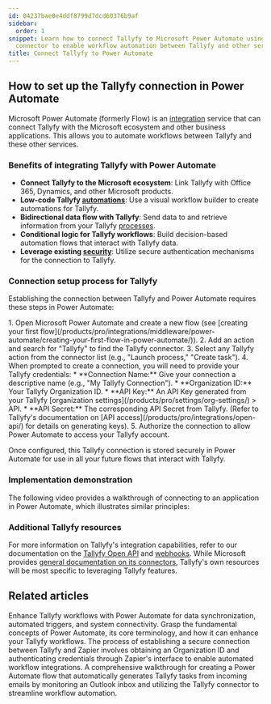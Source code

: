 ```yaml
---
id: 04237bae0e4ddf8799d7dcd60376b9af
sidebar:
  order: 1
snippet: Learn how to connect Tallyfy to Microsoft Power Automate using the Tallyfy
  connector to enable workflow automation between Tallyfy and other services.
title: Connect Tallyfy to Power Automate
---
```



## How to set up the Tallyfy connection in Power Automate

Microsoft Power Automate (formerly Flow) is an [integration](/products/pro/integrations/) service that can connect Tallyfy with the Microsoft ecosystem and other business applications. This allows you to automate workflows between Tallyfy and these other services.

### Benefits of integrating Tallyfy with Power Automate

- **Connect Tallyfy to the Microsoft ecosystem**: Link Tallyfy with Office 365, Dynamics, and other Microsoft products.
- **Low-code Tallyfy [automations](/products/pro/documenting/templates/automations/)**: Use a visual workflow builder to create automations for Tallyfy.
- **Bidirectional data flow with Tallyfy**: Send data to and retrieve information from your Tallyfy [processes](/products/pro/tracking-and-tasks/processes/).
- **Conditional logic for Tallyfy workflows**: Build decision-based automation flows that interact with Tallyfy data.
- **Leverage existing [security](/products/pro/compliance/)**: Utilize secure authentication mechanisms for the connection to Tallyfy.

### Connection setup process for Tallyfy

Establishing the connection between Tallyfy and Power Automate requires these steps in Power Automate:

<Steps>
1. Open Microsoft Power Automate and create a new flow (see [creating your first flow](/products/pro/integrations/middleware/power-automate/creating-your-first-flow-in-power-automate/)).
2. Add an action and search for "Tallyfy" to find the Tallyfy connector.
3. Select any Tallyfy action from the connector list (e.g., "Launch process," "Create task").
4. When prompted to create a connection, you will need to provide your Tallyfy credentials:
    *   **Connection Name:** Give your connection a descriptive name (e.g., "My Tallyfy Connection").
    *   **Organization ID:** Your Tallyfy Organization ID.
    *   **API Key:** An API Key generated from your Tallyfy [organization settings](/products/pro/settings/org-settings/) > API.
    *   **API Secret:** The corresponding API Secret from Tallyfy.
    (Refer to Tallyfy's documentation on [API access](/products/pro/integrations/open-api/) for details on generating keys).
5. Authorize the connection to allow Power Automate to access your Tallyfy account.
</Steps>

Once configured, this Tallyfy connection is stored securely in Power Automate for use in all your future flows that interact with Tallyfy.

### Implementation demonstration

The following video provides a walkthrough of connecting to an application in Power Automate, which illustrates similar principles:

<lite-vimeo videoid="347324914"></lite-vimeo>

### Additional Tallyfy resources

For more information on Tallyfy's integration capabilities, refer to our documentation on the [Tallyfy Open API](/products/pro/integrations/open-api/) and [webhooks](/products/pro/integrations/webhooks/). While Microsoft provides [general documentation on its connectors](https://docs.microsoft.com/en-us/connectors/tallyfy/), Tallyfy's own resources will be most specific to leveraging Tallyfy features.


## Related articles
<CardGrid>
<LinkTitleCard header="<b>Middleware > Power Automate</b>" href="/products/pro/integrations/middleware/power-automate/" > Enhance Tallyfy workflows with Power Automate for data synchronization, automated triggers, and system connectivity. </LinkTitleCard>
<LinkTitleCard header="<b>Power Automate > Understanding Power Automate basics</b>" href="/products/pro/integrations/middleware/power-automate/understanding-power-automate-basics/" > Grasp the fundamental concepts of Power Automate, its core terminology, and how it can enhance your Tallyfy workflows. </LinkTitleCard>
<LinkTitleCard header="<b>Zapier > Connect Tallyfy to Zapier</b>" href="/products/pro/integrations/middleware/zapier/how-to-connect-your-tallyfy-account-to-zapier/" > The process of establishing a secure connection between Tallyfy and Zapier involves obtaining an Organization ID and authenticating credentials through Zapier's interface to enable automated workflow integrations. </LinkTitleCard>
<LinkTitleCard header="<b>Power Automate > Creating your first flow in Power Automate</b>" href="/products/pro/integrations/middleware/power-automate/creating-your-first-flow-in-power-automate/" > A comprehensive walkthrough for creating a Power Automate flow that automatically generates Tallyfy tasks from incoming emails by monitoring an Outlook inbox and utilizing the Tallyfy connector to streamline workflow automation. </LinkTitleCard>
</CardGrid>